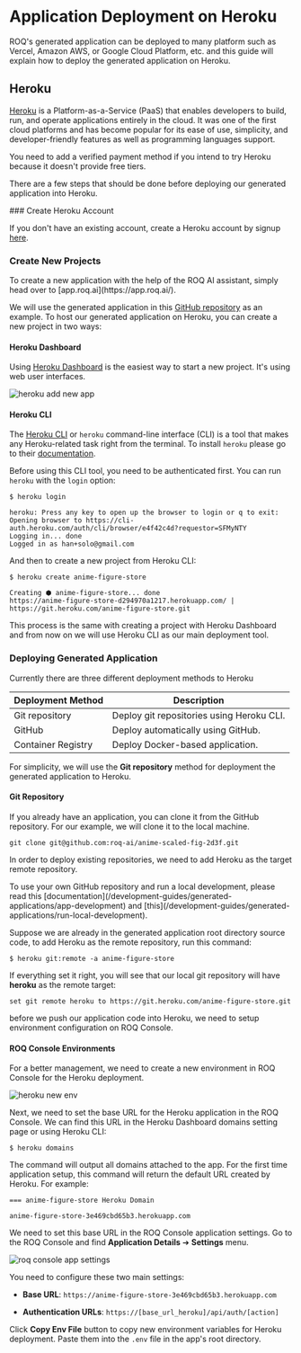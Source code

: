 
# Application Deployment on Heroku

ROQ's generated application can be deployed to many platform such as Vercel, Amazon AWS, or Google Cloud Platform, etc. and this guide will explain how to deploy the generated application on Heroku.

## Heroku

[Heroku](https://www.heroku.com/) is a Platform-as-a-Service (PaaS) that enables developers to build, run, and operate applications entirely in the cloud. It was one of the first cloud platforms and has become popular for its ease of use, simplicity, and developer-friendly features as well as programming languages support.

<Callout type="info">
You need to add a verified payment method if you intend to try Heroku because it doesn't provide free tiers.
</Callout>

There are a few steps that should be done before deploying our generated application into Heroku.

<Steps>
### Create Heroku Account

If you don't have an existing account, create a Heroku account by signup [here](https://signup.heroku.com/). 

### Create New Projects

<Callout type="info">
To create a new application with the help of the ROQ AI assistant, simply head over to [app.roq.ai](https://app.roq.ai/).
</Callout>

We will use the generated application in this [GitHub repository](https://github.com/roq-ai/anime-scaled-fig-2d3f) as an example. To host our generated application on Heroku, you can create a new project in two ways:

#### Heroku Dashboard 
 
Using [Heroku Dashboard](https://dashboard.heroku.com/) is the easiest way to start a new project. It's using web user interfaces. 

![heroku add new app](/heroku-new-app.png)

#### Heroku CLI

The [Heroku CLI](https://devcenter.heroku.com/articles/heroku-cli) or `heroku` command-line interface (CLI) is a tool that makes any Heroku-related task right from the terminal. To install `heroku` please go to their [documentation](https://devcenter.heroku.com/articles/heroku-cli#install-the-heroku-cli).

Before using this CLI tool, you need to be authenticated first. You can run `heroku` with the `login` option:

```shell
$ heroku login

heroku: Press any key to open up the browser to login or q to exit:
Opening browser to https://cli-auth.heroku.com/auth/cli/browser/e4f42c4d?requestor=SFMyNTY
Logging in... done
Logged in as han+solo@gmail.com
```

And then to create a new project from Heroku CLI:

```shell
$ heroku create anime-figure-store

Creating ⬢ anime-figure-store... done
https://anime-figure-store-d294970a1217.herokuapp.com/ | https://git.heroku.com/anime-figure-store.git
```
This process is the same with creating a project with Heroku Dashboard and from now on we will use Heroku CLI as our main deployment tool.

### Deploying Generated Application

Currently there are three different deployment methods to Heroku

| Deployment Method  | Description                     |
|--------------------|---------------------------------|
| Git repository     | Deploy git repositories using Heroku CLI.   |
| GitHub             | Deploy automatically using GitHub.          |
| Container Registry | Deploy Docker-based application.            |

For simplicity, we will use the **Git repository** method for deployment the generated application to Heroku.

#### Git Repository

If you already have an application, you can clone it from the GitHub repository. For our example, we will clone it to the local machine.

```
git clone git@github.com:roq-ai/anime-scaled-fig-2d3f.git
```

In order to deploy existing repositories, we need to add Heroku as the target remote repository.

<Callout type="info">
To use your own GitHub repository and run a local development, please read this [documentation](/development-guides/generated-applications/app-development) and [this](/development-guides/generated-applications/run-local-development).
</Callout>

Suppose we are already in the generated application root directory source code, to add Heroku as the remote repository, run this command:

```shell
$ heroku git:remote -a anime-figure-store
```

If everything set it right, you will see that our local git repository will have **heroku** as the remote target:

```shell
set git remote heroku to https://git.heroku.com/anime-figure-store.git
```

before we push our application code into Heroku, we need to setup environment configuration on ROQ Console.


#### ROQ Console Environments 

For a better management, we need to create a new environment in ROQ Console for the Heroku deployment. 

<ROQEnv/>

![heroku new env](/heroku-new-env.png)

Next, we need to set the base URL for the Heroku application in the ROQ Console. We can find this URL in the Heroku Dashboard domains setting page or using Heroku CLI:

```shell
$ heroku domains
```

The command will output all domains attached to the app. For the first time application setup, this command will return the default URL created by Heroku. For example:

```shell
=== anime-figure-store Heroku Domain

anime-figure-store-3e469cbd65b3.herokuapp.com
```

We need to set this base URL in the ROQ Console application settings. Go to the ROQ Console and find **Application Details** ➔ **Settings** menu.

![roq console app settings](/heroku-set-env.png)

You need to configure these two main settings:

- **Base URL**: `https://anime-figure-store-3e469cbd65b3.herokuapp.com`

- **Authentication URLs**: `https://[base_url_heroku]/api/auth/[action]`

Click **Copy Env File** button to copy new environment variables for Heroku deployment. Paste them into the `.env` file in the app's root directory.

#### 

</Steps>


